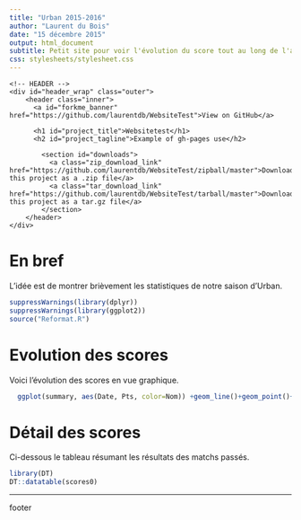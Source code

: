 ```yaml
---
title: "Urban 2015-2016"
author: "Laurent du Bois"
date: "15 décembre 2015"
output: html_document
subtitle: Petit site pour voir l'évolution du score tout au long de l'année
css: stylesheets/stylesheet.css
---
```


    <!-- HEADER -->
    <div id="header_wrap" class="outer">
        <header class="inner">
          <a id="forkme_banner" href="https://github.com/laurentdb/WebsiteTest">View on GitHub</a>

          <h1 id="project_title">Websitetest</h1>
          <h2 id="project_tagline">Example of gh-pages use</h2>

            <section id="downloads">
              <a class="zip_download_link" href="https://github.com/laurentdb/WebsiteTest/zipball/master">Download this project as a .zip file</a>
              <a class="tar_download_link" href="https://github.com/laurentdb/WebsiteTest/tarball/master">Download this project as a tar.gz file</a>
            </section>
        </header>
    </div>

# En bref
L'idée est de montrer brièvement les statistiques de notre saison d'Urban.
```r
suppressWarnings(library(dplyr))
suppressWarnings(library(ggplot2))
source("Reformat.R")
```

# Evolution des scores
Voici l'évolution des scores en vue graphique.
```r
  ggplot(summary, aes(Date, Pts, color=Nom)) +geom_line()+geom_point()+labs(y="Nombre of points")
```

# Détail des scores
Ci-dessous le tableau résumant les résultats des matchs passés.
```r
library(DT)
DT::datatable(scores0)
```


***
footer 